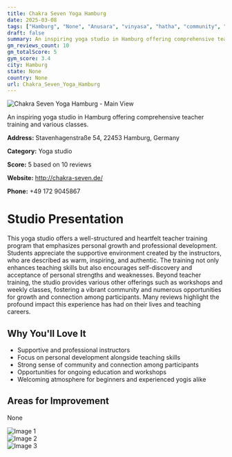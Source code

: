 ```yaml
---
title: Chakra Seven Yoga Hamburg
date: 2025-03-08
tags: ["Hamburg", "None", "Anusara", "vinyasa", "hatha", "community", "professional development", "Hamburg"]  
draft: false
summary: An inspiring yoga studio in Hamburg offering comprehensive teacher training and various classes.
gm_reviews_count: 10
gm_totalScore: 5
gym_score: 3.4
city: Hamburg
state: None
country: None
url: Chakra_Seven_Yoga_Hamburg
---
```


<div className="aspect-[16/9] relative my-8">
  <img 
    src="https://lh5.googleusercontent.com/p/AF1QipPoyZr6qCXVrtKX8hepfjWOEnl8hAtSFQZUg0m4=w1920-h1080-k-no"
    alt="Chakra Seven Yoga Hamburg - Main View"
    className="object-cover absolute inset-0 w-full h-full rounded-lg"
  />
</div>

An inspiring yoga studio in Hamburg offering comprehensive teacher training and various classes.

**Address:** Stavenhagenstraße 54, 22453 Hamburg, Germany

**Category:** Yoga studio

**Score:** 5 based on 10 reviews

**Website:** http://chakra-seven.de/

**Phone:** +49 172 9045867

# Studio Presentation

This yoga studio offers a well-structured and heartfelt teacher training program that emphasizes personal growth and professional development. Students appreciate the supportive environment created by the instructors, who are described as warm, inspiring, and authentic. The training not only enhances teaching skills but also encourages self-discovery and acceptance of personal strengths and weaknesses. Beyond teacher training, the studio provides various other offerings such as workshops and weekly classes, fostering a vibrant community and numerous opportunities for growth and connection among participants. Many reviews highlight the profound impact this experience has had on their lives and teaching careers.



## Why You'll Love It

- Supportive and professional instructors
- Focus on personal development alongside teaching skills
- Strong sense of community and connection among participants
- Opportunities for ongoing education and workshops
- Welcoming atmosphere for beginners and experienced yogis alike

## Areas for Improvement

None

<div className="grid grid-cols-1 xl:grid-cols-2 gap-4 my-8">
<div className="aspect-[4/3] relative"><img src="https://lh5.googleusercontent.com/p/AF1QipNU5qmD0c86RzyYc0ebuwadubd3quEVKf-a1MPf=w1920-h1080-k-no" alt="Image 1" className="object-cover absolute inset-0 w-full h-full rounded-lg" /></div>
<div className="aspect-[4/3] relative"><img src="https://lh5.googleusercontent.com/p/AF1QipPloee7vW_vVPqOJ-2epQjjeL_yLc2smwiYxEbz=w1920-h1080-k-no" alt="Image 2" className="object-cover absolute inset-0 w-full h-full rounded-lg" /></div>
<div className="aspect-[4/3] relative"><img src="https://lh5.googleusercontent.com/p/AF1QipPm59C6QthzC4IHPxGNsaI82iI0DEnYv1Y1PltR=w1920-h1080-k-no" alt="Image 3" className="object-cover absolute inset-0 w-full h-full rounded-lg" /></div>
</div>